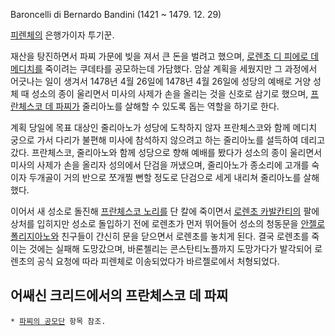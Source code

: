Baroncelli di Bernardo Bandini
(1421 ~ 1479. 12. 29)

[[피렌체]]의 은행가이자 투기꾼.

재산을 탕진하면서 파찌 가문에 빚을 져서 큰 돈을 벌려고 했으며, [[로렌초 디 피에로 데 메디치]]를 죽이려는 쿠데타를 공모하는데 가담했다. 암살 계획을 세웠지만 그 과정에서 어긋나는 일이 생겨서 1478년 4월 26일에 1478년 4월 26일에 성당의 예배로 거양 성체 때 성소의 종이 울리면서 미사의 사제가 손을 올리는 것을 신호로 삼기로 했으며, [[프란체스코 데 파찌]]가 줄리아노를 살해할 수 있도록 돕는 역할을 하기로 한다.

계획 당일에 목표 대상인 줄리아노가 성당에 도착하지 않자 프란체스코와 함께 메디치 궁으로 가서 다리가 불편해 미사에 참석하지 않으려고 하는 줄리아노를 설득하여 데리고 갔다. 프란체스코, 줄리아노와 함께 성당으로 향해 예배를 봤다가 성소의 종이 울리면서 미사의 사제가 손을 올리자 성의에서 단검을 꺼냈으며, 줄리아노가 종소리에 고개를 숙이자 두개골이 거의 반으로 쪼개찔 뻔할 정도로 단검으로 세게 내리쳐 줄리아노를 살해했다.

이어서 새 성소로 돌진해 [[프란체스코 노리]]를 단 칼에 죽이면서 [[로렌초 카발칸티]]의 팔에 상처를 입히지만 성소로 돌입하기 전에 로렌초가 먼저 뛰어들어 성소의 청동문을 [[안젤로 폴리지아노]]와 친구들이 간신히 문을 닫으면서 로렌초를 놓치게 된다. 결국 로렌초를 죽이는 것에는 실패해 도망갔으며, 바론첼리는 콘스탄티노플까지 도망가다가 발각되어 로렌초의 공식 요청에 따라 피렌체로 이송되었다가 바르젤로에서 처형되었다.

== 어쌔신 크리드에서의 프란체스코 데 파찌 ==
 * [[파찌의 공모단]] 항목 참조.
